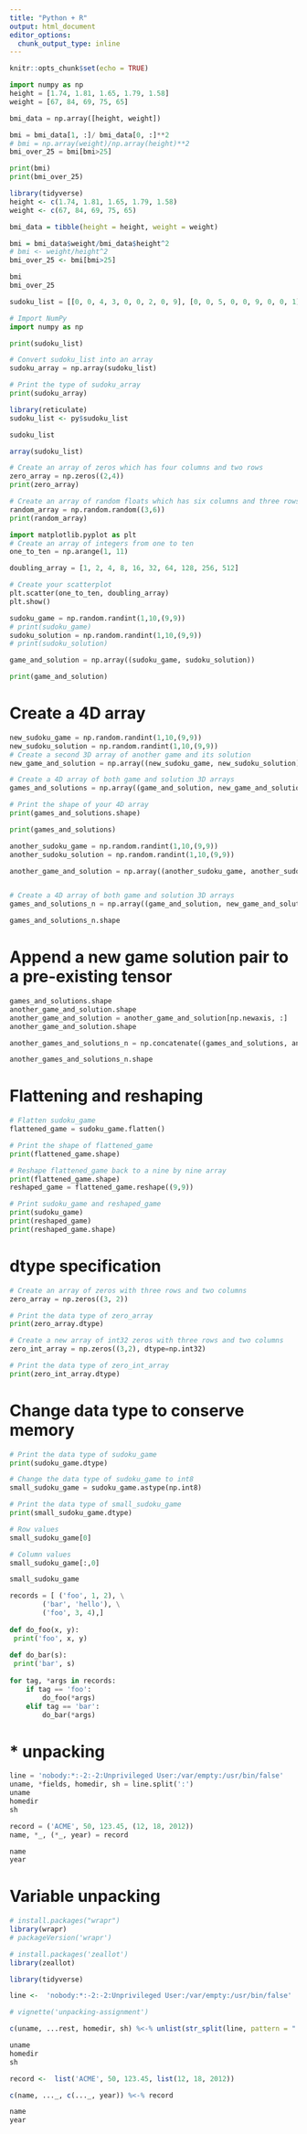 ---
title: "Python + R"
output: html_document
editor_options: 
  chunk_output_type: inline
---

```{r setup, include=FALSE}
knitr::opts_chunk$set(echo = TRUE)
```

```{python}
import numpy as np
height = [1.74, 1.81, 1.65, 1.79, 1.58]
weight = [67, 84, 69, 75, 65]

bmi_data = np.array([height, weight])

bmi = bmi_data[1, :]/ bmi_data[0, :]**2
# bmi = np.array(weight)/np.array(height)**2
bmi_over_25 = bmi[bmi>25]

print(bmi)
print(bmi_over_25)
```

```{r}
library(tidyverse)
height <- c(1.74, 1.81, 1.65, 1.79, 1.58)
weight <- c(67, 84, 69, 75, 65)

bmi_data = tibble(height = height, weight = weight)

bmi = bmi_data$weight/bmi_data$height^2
# bmi <- weight/height^2
bmi_over_25 <- bmi[bmi>25]

bmi
bmi_over_25
```

```{python}
sudoku_list = [[0, 0, 4, 3, 0, 0, 2, 0, 9], [0, 0, 5, 0, 0, 9, 0, 0, 1], [0, 7, 0, 0, 6, 0, 0, 4, 3], [0, 0, 6, 0, 0, 2, 0, 8, 7], [1, 9, 0, 0, 0, 7, 4, 0, 0], [0, 5, 0, 0, 8, 3, 0, 0, 0], [6, 0, 0, 0, 0, 0, 1, 0, 5], [0, 0, 3, 5, 0, 8, 6, 9, 0], [0, 4, 2, 9, 1, 0, 3, 0, 0]]
```

```{python}
# Import NumPy
import numpy as np

print(sudoku_list)

# Convert sudoku_list into an array
sudoku_array = np.array(sudoku_list)

# Print the type of sudoku_array 
print(sudoku_array)
```

```{r}
library(reticulate)
sudoku_list <- py$sudoku_list

sudoku_list

array(sudoku_list)
```

```{python}
# Create an array of zeros which has four columns and two rows
zero_array = np.zeros((2,4))
print(zero_array)
```

```{python}
# Create an array of random floats which has six columns and three rows
random_array = np.random.random((3,6))
print(random_array)
```

```{python}
import matplotlib.pyplot as plt
# Create an array of integers from one to ten
one_to_ten = np.arange(1, 11)

doubling_array = [1, 2, 4, 8, 16, 32, 64, 128, 256, 512]

# Create your scatterplot
plt.scatter(one_to_ten, doubling_array)
plt.show()
```

```{python}
sudoku_game = np.random.randint(1,10,(9,9))
# print(sudoku_game)
sudoku_solution = np.random.randint(1,10,(9,9))
# print(sudoku_solution)

game_and_solution = np.array((sudoku_game, sudoku_solution))

print(game_and_solution)

```
# Create a 4D array
```{python}
new_sudoku_game = np.random.randint(1,10,(9,9))
new_sudoku_solution = np.random.randint(1,10,(9,9))
# Create a second 3D array of another game and its solution 
new_game_and_solution = np.array((new_sudoku_game, new_sudoku_solution))

# Create a 4D array of both game and solution 3D arrays
games_and_solutions = np.array((game_and_solution, new_game_and_solution))

# Print the shape of your 4D array
print(games_and_solutions.shape)
```
```{python}
print(games_and_solutions)
```

```{python}
another_sudoku_game = np.random.randint(1,10,(9,9))
another_sudoku_solution = np.random.randint(1,10,(9,9))

another_game_and_solution = np.array((another_sudoku_game, another_sudoku_solution))


# Create a 4D array of both game and solution 3D arrays
games_and_solutions_n = np.array((game_and_solution, new_game_and_solution, another_game_and_solution))

games_and_solutions_n.shape


```

# Append a new game solution pair to a pre-existing tensor
```{python}
games_and_solutions.shape
another_game_and_solution.shape
another_game_and_solution = another_game_and_solution[np.newaxis, :]
another_game_and_solution.shape

another_games_and_solutions_n = np.concatenate((games_and_solutions, another_game_and_solution), axis = 0)

another_games_and_solutions_n.shape
```

# Flattening and reshaping
```{python}
# Flatten sudoku_game
flattened_game = sudoku_game.flatten()

# Print the shape of flattened_game
print(flattened_game.shape)
```
```{python}
# Reshape flattened_game back to a nine by nine array
print(flattened_game.shape)
reshaped_game = flattened_game.reshape((9,9))

# Print sudoku_game and reshaped_game
print(sudoku_game)
print(reshaped_game)
print(reshaped_game.shape)
```
# dtype specification
```{python}
# Create an array of zeros with three rows and two columns
zero_array = np.zeros((3, 2))

# Print the data type of zero_array
print(zero_array.dtype)

# Create a new array of int32 zeros with three rows and two columns
zero_int_array = np.zeros((3,2), dtype=np.int32)

# Print the data type of zero_int_array
print(zero_int_array.dtype)
```
# Change data type to conserve memory
```{python}
# Print the data type of sudoku_game
print(sudoku_game.dtype)

# Change the data type of sudoku_game to int8
small_sudoku_game = sudoku_game.astype(np.int8)

# Print the data type of small_sudoku_game
print(small_sudoku_game.dtype)
```

```{python}
# Row values
small_sudoku_game[0]

# Column values
small_sudoku_game[:,0]

small_sudoku_game
```

```{python}

records = [ ('foo', 1, 2), \
        ('bar', 'hello'), \
        ('foo', 3, 4),]
        
def do_foo(x, y):
 print('foo', x, y)
 
def do_bar(s):
 print('bar', s)
 
for tag, *args in records:
    if tag == 'foo':
        do_foo(*args)
    elif tag == 'bar':
        do_bar(*args)

```

# * unpacking
```{python}
line = 'nobody:*:-2:-2:Unprivileged User:/var/empty:/usr/bin/false'
uname, *fields, homedir, sh = line.split(':')
uname
homedir
sh

record = ('ACME', 50, 123.45, (12, 18, 2012))
name, *_, (*_, year) = record

name
year

```

# Variable unpacking
```{r}
# install.packages("wrapr")
library(wrapr)
# packageVersion('wrapr')

# install.packages('zeallot')
library(zeallot)

library(tidyverse)

line <-  'nobody:*:-2:-2:Unprivileged User:/var/empty:/usr/bin/false'

# vignette('unpacking-assignment')

c(uname, ...rest, homedir, sh) %<-% unlist(str_split(line, pattern = ":"))

uname
homedir
sh

record <-  list('ACME', 50, 123.45, list(12, 18, 2012))

c(name, ..._, c(..._, year)) %<-% record

name
year

```

